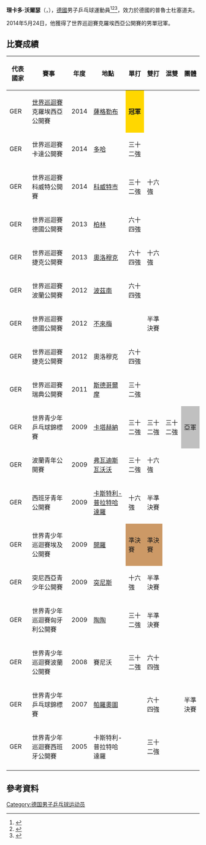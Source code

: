 {{noteTA|G1=Table Tennis}}
{{Infobox 乒乓球
| playername = 理卡多·沃爾瑟<br />''Ricardo Walther''
| image = 
| imagesize = 
| caption = 
| fullname = 
| nicknames =
| nationality = {{GER}}
| residence =
| playingstyle =
| equipment =
| hrank = 40（2017年7月）
| club = 普魯士杜塞道夫
| birthdate = {{Birth date and age|df=yes|1991|11|30}}
| birthplace = [[德國|德國]][[北莱茵-威斯特法倫|北莱茵-威斯特法倫]][[科隆行政區|科隆行政區]][[萊茵-埃爾夫特縣|萊茵-埃爾夫特縣]]
| deathdate =
| deathplace =
| height = {{height|m=1.83|precision=0}}
| weight =
| medaltemplates =
{{MedalSport | 男子[[乒乓球|乒乓球]] }}  
{{MedalCountry | {{GER}} }} 
{{MedalCompetition | [[世界青少年乒乓球錦標賽|世界青少年乒乓球錦標賽]] }} 
{{MedalSilver | [[2009年世界青少年乒乓球錦標賽|2009年 卡塔赫納]] | 團體 }} 
|}}

'''理卡多·沃爾瑟'''（{{lang-en|Ricardo Walther}}，{{bd|1991年|11月30日|c=Walther, Ricardo}}），[[德國|德國]]男子乒乓球運動員<ref>{{cite web|url=http://www.ittf.com/ittf_stats/stats_per_player.asp?player_id=109946|title=Stats Records - ITTF Statistics|deadurl=yes|archiveurl=https://web.archive.org/web/20140527215909/http://www.ittf.com/ittf_stats/stats_per_player.asp?player_id=109946|archivedate=2014-05-27|access-date=2014-05-26}}</ref><ref>{{cite web|url=http://www.ittf.com/ittf_ranking/world_ranking_per_name.asp?Player_ID=109946|title=World ranking Record for WALTHER Ricardo (GER)|deadurl=yes|archiveurl=https://web.archive.org/web/20140528005800/http://www.ittf.com/ittf_ranking/world_ranking_per_name.asp?Player_ID=109946|archivedate=2014-05-28|access-date=2014-05-26}}</ref><ref>{{cite web |url=http://www.ittfranking.com/cgi-bin/ttplayer.cgi?number=109946|title=WALTHER Ricardo (GER) - ITTF Rankings}}</ref>，效力於德國的普魯士杜塞道夫。

2014年5月24日，他獲得了世界巡迴賽克羅埃西亞公開賽的男單冠軍。

== 比賽成績 ==
{|  class="wikitable sortable"
|- class="hintergrundfarbe6"
! 代表國家 !! 賽事 !! 年度 !! 地點 !! 單打 !! 雙打 !! 混雙 !! 團體   
|-
| GER || [[國際桌總職業巡迴賽|世界巡迴賽]]克羅埃西亞公開賽 || 2014 || [[薩格勒布|薩格勒布]] || style="background-color:gold;"|'''冠軍''' || || ||
|-
| GER || 世界巡迴賽卡達公開賽 || 2014 || [[多哈|多哈]] || 三十二強 || || ||
|-
| GER || 世界巡迴賽科威特公開賽 || 2014 || [[科威特市|科威特市]] || 三十二強 || 十六強 || ||
|-
| GER || 世界巡迴賽德國公開賽 || 2013 || [[柏林|柏林]] || 六十四強 || || ||       
|-
| GER || 世界巡迴賽捷克公開賽 || 2013 || [[奧洛穆克|奧洛穆克]] || 六十四強 || 十六強 || || 
|-
| GER || 世界巡迴賽波蘭公開賽 || 2012 || [[波茲南|波茲南]] || 六十四強 || || || 
|-
| GER || 世界巡迴賽德國公開賽 || 2012 || [[不來梅|不來梅]] || || 半準決賽 || ||  
|-
| GER || 世界巡迴賽捷克公開賽 || 2012 || 奧洛穆克 || 六十四強 || || ||
|-
| GER || 世界巡迴賽瑞典公開賽 || 2011 || [[斯德哥爾摩|斯德哥爾摩]] || 三十二強 || || ||
|-
| GER || 世界青少年乒乓球錦標賽 || 2009 || [[卡塔赫納|卡塔赫納]] || 三十二強 || 三十二強 || 三十二強 || style="background-color:silver;"|亞軍
|-
| GER || 波蘭青年公開賽 || 2009 || [[弗瓦迪斯瓦沃沃|弗瓦迪斯瓦沃沃]] || 三十二強 || 十六強 || ||
|-
| GER || 西班牙青年公開賽 || 2009 || [[卡斯特利-普拉特哈達羅|卡斯特利-普拉特哈達羅]] || 十六強 || 半準決賽 || ||
|-
| GER || 世界青少年巡迴賽埃及公開賽 || 2009 || [[開羅|開羅]] || style="background-color:#cc9966;"|準決賽 || style="background-color:#cc9966;"|準決賽 || ||
|-
| GER || 突尼西亞青少年公開賽 || 2009 || [[突尼斯市|突尼斯]] || 十六強 || 半準決賽 || ||
|-
| GER || 世界青少年巡迴賽匈牙利公開賽 || 2009 || [[陶陶|陶陶]] || 三十二強 || 半準決賽 || ||
|-
| GER || 世界青少年巡迴賽波蘭公開賽 || 2008 || 賽尼沃 || 三十二強 || 六十四強 || ||
|-
| GER || 世界青少年乒乓球錦標賽 || 2007 || [[帕羅奧圖|帕羅奧圖]] || || 六十四強 || || 半準決賽
|-
| GER || 世界青少年巡迴賽西班牙公開賽 || 2005 || 卡斯特利-普拉特哈達羅 || || 三十二強 ||  ||
|-
|}

== 參考資料 ==
{{reflist}}

{{DEFAULTSORT:Walther, Ricardo}}
[[Category:德国男子乒乓球运动员|Category:德国男子乒乓球运动员]]